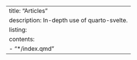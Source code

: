 ---
title: "Articles"
description: In-depth use of quarto-svelte.
listing:
  contents:
    - "*/index.qmd"
---